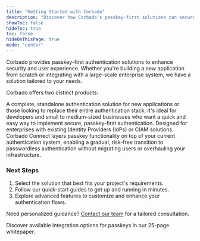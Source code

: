 ```yaml
---
title: "Getting Started with Corbado"
description: "Discover how Corbado's passkey-first solutions can secure and streamline your application's authentication."
showToc: false
hideToc: true
toc: false
hideOnThisPage: true
mode: "center"
---
```


Corbado provides passkey-first authentication solutions to enhance security and user experience. Whether you're building a new application from scratch or integrating with a large-scale enterprise system, we have a solution tailored to your needs.

Corbado offers two distinct products:

<CardGroup>
<Card title="Corbado Complete: Passkey-First Identity Platform" icon="laptop-code" href="/corbado-complete/overview">
  A complete, standalone authentication solution for new applications or those looking to replace their entire authentication stack. It's ideal for developers and small to medium-sized businesses who want a quick and easy way to implement secure, passkey-first authentication.
</Card>

<Card title="Corbado Connect: Enterprise Passkey Integration" icon="building" href="/corbado-connect/overview">
  Designed for enterprises with existing Identity Providers (IdPs) or CIAM solutions. Corbado Connect layers passkey functionality on top of your current authentication system, enabling a gradual, risk-free transition to passwordless authentication without migrating users or overhauling your infrastructure.
</Card>
</CardGroup>

### Next Steps

<ol>
  <li>Select the solution that best fits your project's requirements.</li>
  <li>Follow our quick-start guides to get up and running in minutes.</li>
  <li>Explore advanced features to customize and enhance your authentication flows.</li>
</ol>

<p>Need personalized guidance? <a href="https://corbado.com/contact">Contact our team</a> for a tailored consultation.</p>

<Card horizontal="true" title="Get Your Free Passkey Integration Options Whitepaper" icon="book" href="https://www.corbado.com/passkeys/integration">
Discover available integration options for passkeys in our 25-page whitepaper.
</Card>